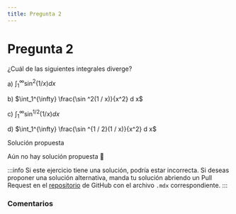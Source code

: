 ```yaml
---
title: Pregunta 2
---
```



# Pregunta 2

¿Cuál de las siguientes integrales diverge?

a) $\int_1^{\infty} \sin ^2(1 / x) d x$

b) $\int_1^{\infty} \frac{\sin ^2(1 / x)}{x^2} d x$

c) $\int_1^{\infty} \sin ^{1 / 2}(1 / x) d x$

d) $\int_1^{\infty} \frac{\sin ^{1 / 2}(1 / x)}{x^2} d x$

<MDXDetails>
<summary>Solución propuesta</summary>

Aún no hay solución propuesta 🥲

:::info
Si este ejercicio tiene una solución, podría estar incorrecta. Si deseas proponer una solución alternativa, manda tu solución abriendo
un Pull Request en el [repositorio](https://github.com/crow-rojas/apuntes-fundamentals/pulls) de GitHub con el archivo
`.mdx` correspondiente.
:::

</MDXDetails>

### Comentarios

<Disqus
  url="https://crow-rojas.github.io/apuntes-fundamentals/docs/mathematics/calculus-1-2-3/exercises/2018-2/p02"
  identifier="docs/mathematics/calculus-1-2-3/exercises/2018-2/p02"
  title="2018-2 Cálculo I, II y III - Pregunta 02"
/>
